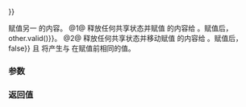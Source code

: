 {{cpp/thread/shared_future/title|operator{{=}}}}
{{cpp/thread/shared_future/navbar}}
{{dcl begin}}
{{dcl rev multi|num=1|since1=c++11|dcl1=
shared_future&amp; operator=( const shared_future&amp; other );
|since2=c++17|dcl2=
shared_future&amp; operator=( const shared_future&amp; other ) noexcept;
}}
{{dcl|num=2|since=c++11|1=
shared_future&amp; operator=( shared_future&amp;&amp; other ) noexcept;
}}
{{dcl end}}

赋值另一 {{tt|shared_future}} 的内容。
@1@ 释放任何共享状态并赋值 {{c|other}} 的内容给 {{c|*this}}。赋值后，{{c|this-&gt;valid() {{==}} other.valid()}}。
@2@ 释放任何共享状态并移动赋值 {{c|other}} 的内容给 {{c|*this}}。赋值后，{{c|other.valid() {{==}} false}} 且 {{lc|valid|this-&gt;valid()}} 将产生与 {{c|other.valid()}} 在赋值前相同的值。

===参数===
{{par begin}}
{{par|other|将转移状态给 {{c|*this}} 的 {{tt|std::shared_future}}}}
{{par end}}

===返回值===
{{c|*this}}

{{langlinks|de|en|es|fr|it|ja|pt|ru}}